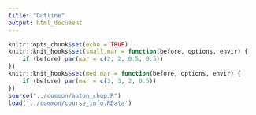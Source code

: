 ```yaml
---
title: "Outline"
output: html_document
---
```


```r
knitr::opts_chunk$set(echo = TRUE)
knitr::knit_hooks$set(small.mar = function(before, options, envir) {
    if (before) par(mar = c(2, 2, 0.5, 0.5))
})
knitr::knit_hooks$set(med.mar = function(before, options, envir) {
    if (before) par(mar = c(3, 3, 2, 0.5))
})
source("../common/auton_chop.R")
load('../common/course_info.RData')
```

